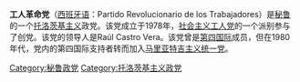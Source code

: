 {{not|革命工人党 (秘鲁)}}
'''工人革命党'''（[[西班牙语|西班牙语]]：Partido Revolucionario de los Trabajadores）是[[秘鲁|秘鲁]]的一个[[托洛茨基主义|托洛茨基主义]]政党。该党成立于1978年，[[社会主义工人党_(秘鲁)|社会主义工人党]]的一个派别参与了创党。该党的领导人是Raúl Castro Vera。该党曾是[[第四国际|第四国际]]成员，但在1980年代，党内的第四国际支持者转而加入[[马里亚特吉主义统一党|马里亚特吉主义统一党]]。

[[Category:秘鲁政党|Category:秘鲁政党]]
[[Category:托洛茨基主义政党|Category:托洛茨基主义政党]]